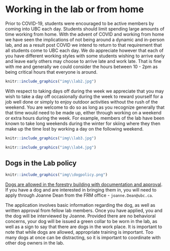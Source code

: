 # Working in the lab or from home {-#working}

Prior to COVID-19, students were encouraged to be active members by coming into UBC each day. Students should limit spending large amounts of time working from home. With the advent of COVID and working from home we have seen the implications of not being around a dynamic and in-person lab, and as a result post COVID we intend to return to that requirement that all students come to UBC each day. We do appreciate however that each of you have different working styles with some students wishing to arrive early and leave early others may choose to arrive late and work late. That is fine with me and generally we could consider the hours between 10 - 2pm as being critical hours that everyone is around.

```r
knitr::include_graphics("img\\lab2.jpg")
```

With respect to taking days off during the week we appreciate that you may wish to take a day off occasionally during the week to reward yourself for a job well done or simply to enjoy outdoor activities without the rush of the weekend. You are welcome to do so as long as you recognize generally that that time would need to be made up, either through working on a weekend or extra hours during the week. For example, members of the lab have been known to take long weekends during the winter for skiing where they then make up the time lost by working a day on the following weekend.

```r
knitr::include_graphics("img\\lab3.jpg")
```

```r
knitr::include_graphics("img\\lab4.jpg")
```

## Dogs in the Lab policy {-#dogs}

```r
knitr::include_graphics("img\\dogpolicy.png")
```

[Dogs are allowed in the forestry building with documentation and approval](https://safety.forestry.ubc.ca/dogs-in-the-workplace/). If you have a dog and are interested in bringing them in, you will need to apply through Joanne Dean from the FRM office - `joanne.Dean@ubc.ca`.

The application involves basic information regarding the dog, as well as written approval from fellow lab members. Once you have applied, you and the dog will be interviewed by Joanne. Provided there are no behavioral concerns, your dog will be issued a green collar to be worn in the lab, as well as a sign to say that there are dogs in the work place. It is important to note that while dogs are allowed, appropriate training is important. Too many dogs at once can be distracting, so it is important to coordinate with other dog owners in the lab.

